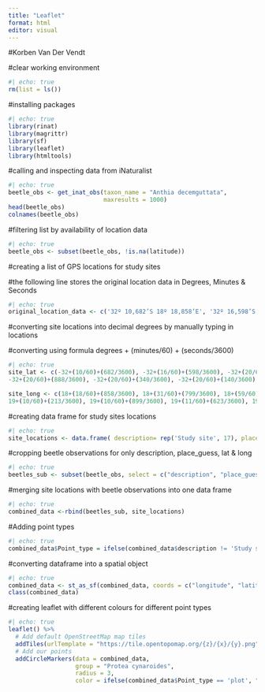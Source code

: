 ```yaml
---
title: "Leaflet"
format: html
editor: visual
---
```


#Korben Van Der Vendt

#clear working environment

```r
#| echo: true
rm(list = ls())
```

#installing packages

```r
#| echo: true
library(rinat) 
library(magrittr) 
library(sf) 
library(leaflet) 
library(htmltools) 

```

#calling and inspecting data from iNaturalist

```r
#| echo: true
beetle_obs <- get_inat_obs(taxon_name = "Anthia decemguttata",
                           maxresults = 1000)
head(beetle_obs)
colnames(beetle_obs)
```

#filtering list by availability of location data

```r
#| echo: true
beetle_obs <- subset(beetle_obs, !is.na(latitude))
```

#creating a list of GPS locations for study sites

#the following line stores the original location data in Degrees, Minutes & Seconds

```r
#| echo: true
original_location_data <- c('32º 10,682’S 18º 18,858’E', '32º 16,598’S 18º 31,799’E', '32º 20,518’S 18º 59,491’E', '32º 21,067’S 19º 00,417’E', '32º 24,471’S 19º 05,079’E', '32º 25,445’S 19º 09,970’E', '32º 27,581’S 19º 14,459’E', '32º 26,100’S 19º 13,969’E', '32º 21,435’S 19º 08,753’E', '32º 21,310’S 19º 08,938’E', '32º 21,305’S 19º 09,695’E', '32º 21,241’S 19º 10,018’E', '32º 20,888’S 19º 10,213’E', '32º 20,340’S 19º 10,899’E', '32º 20,140’S 19º 11,623’E', '32º 19,637’S 19º 12,086’E', '32º 16,674’S 19º 13,161’E')
```

#converting site locations into decimal degrees by manually typing in locations

#converting using formula degrees + (minutes/60) + (seconds/3600)

```r
#| echo: true
site_lat <- c(-32+(10/60)+(682/3600), -32+(16/60)+(598/3600), -32+(20/60)+(518/3600), -32+(21/60)+(067/3600), -32+(24/60)+(471/3600), -32+(25/60)+(445/3600), -32+(27/60)+(581/3600), -32+(26/60)+(100/3600), -32+(21/60)+(435/3600), -32+(21/60)+(310/3600), -32+(21/60)+(305/3600), -32+(21/60)+(241/3600),
-32+(20/60)+(888/3600), -32+(20/60)+(340/3600), -32+(20/60)+(140/3600), -32+(19/60)+(637/3600), -32+(16/60)+(674/3600))

site_long <- c(18+(18/60)+(858/3600), 18+(31/60)+(799/3600), 18+(59/60)+(491/3600), 19+(00/60)+(417/3600), 19+(05/60)+(079/3600), 19+(09/60)+(970/3600), 19+(14/60)+(459/3600), 19+(13/60)+(969/3600), 19+(08/60)+(753/3600), 19+(08/60)+(938/3600), 19+(09/60)+(695/3600), 19+(10/60)+(018/3600),
19+(10/60)+(213/3600), 19+(10/60)+(899/3600), 19+(11/60)+(623/3600), 19+(12/60)+(086/3600), 19+(13/60)+(161/3600))
```

#creating data frame for study sites locations

```r
#| echo: true
site_locations <- data.frame( description= rep('Study site', 17), place_guess= rep('The Cederberg Mountaints', 17),latitude= site_lat, longitude= site_long)
```

#cropping beetle observations for only description, place_guess, lat & long

```r
#| echo: true
beetles_sub <- subset(beetle_obs, select = c("description", "place_guess", 'latitude', 'longitude'))
```

#merging site locations with beetle observations into one data frame 

```r
#| echo: true
combined_data <-rbind(beetles_sub, site_locations)
```

#Adding point types 

```r
#| echo: true
combined_data$Point_type = ifelse(combined_data$description != 'Study site', 'Observation','plot')
```

#converting dataframe into a spatial object 

```r
#| echo: true
combined_data <- st_as_sf(combined_data, coords = c("longitude", "latitude"), crs = 4326)
class(combined_data)
```

#creating leaflet with different colours for different point types 

```r
#| echo: true
leaflet() %>%
  # Add default OpenStreetMap map tiles
  addTiles(urlTemplate = "https://tile.opentopomap.org/{z}/{x}/{y}.png") %>% 
  # Add our points
  addCircleMarkers(data = combined_data,
                   group = "Protea cynaroides",
                   radius = 3, 
                   color = ifelse(combined_data$Point_type == 'plot', "black", "red"))
```









